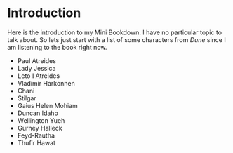 # Introduction

Here is the introduction to my Mini Bookdown. I have no particular topic to talk about. So lets just start with a list of some characters from _Dune_ since I am listening to the book right now.

- Paul Atreides
- Lady Jessica
- Leto I Atreides
- Vladimir Harkonnen
- Chani
- Stilgar
- Gaius Helen Mohiam
- Duncan Idaho
- Wellington Yueh
- Gurney Halleck
- Feyd-Rautha
- Thufir Hawat
